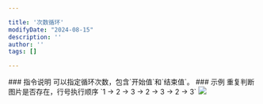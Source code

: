 ```yaml
---

title: '次数循环'
modifyDate: "2024-08-15"
description: ''
author: ''
tags: []

---
```






<DocsLayout title={frontmatter.title} modifyDate={frontmatter.modifyDate}>
    ### 指令说明
    可以指定循环次数，包含`开始值`和`结束值`。
    ### 示例
    重复判断图片是否存在，行号执行顺序 `1 -> 2 -> 3 -> 2 -> 3 -> 2 -> 3`
    <Image src='/ins/index-loop.png'/>
</DocsLayout>
